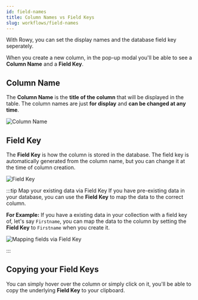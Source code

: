 ```yaml
---
id: field-names
title: Column Names vs Field Keys
slug: workflows/field-names
---
```




With Rowy, you can set the display names and the database field key seperately.

When you create a new column, in the pop-up modal you'll be able to see a **Column Name** and a **Field Key**.

## Column Name

The **Column Name** is the **title of the column** that will be displayed in the table. The column names are just **for display** and **can be changed at any time**.

<img src={fieldNames1} alt= "Column Name" />

## Field Key

The **Field Key** is how the column is stored in the database. The field key is automatically generated from the column name, but you can change it at the time of column creation.

<img src={fieldNames2} alt= "Field Key" />

:::tip Map your existing data via Field Key
If you have pre-existing data in your database, you can use the **Field Key** to map the data to the correct column.

**For Example:** If you have a existing data in your collection with a field key of, let's say `Firstname`, you can map the data to the column by setting the **Field Key** to `Firstname` when you create it.

<img src={fieldNames3} alt= "Mapping fields via Field Key" />

:::

## Copying your Field Keys

You can simply hover over the column or simply click on it, you'll be able to copy the underlying **Field Key** to your clipboard.